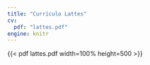 ```yaml
---
title: "Currículo Lattes"
cv:
  pdf: "lattes.pdf"
engine: knitr
---
```


{{< pdf lattes.pdf width=100% height=500 >}}